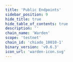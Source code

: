 ```yaml
---
title: 'Public Endpoints'
sidebar_position: 9
hide_title: true
hide_table_of_contents: true
description: ''
chain_name: 'Warden'
scope: 'testnet'
chain_id: 'chiado_10010-1'
binary_version: 'v0.6.3'
icon_url: 'warden-icon.svg'
---
```



<PageTitle
  iconUrl="img/warden-icon.svg"
  title="Warden Public Endpoints"
  chainId="chiado_10010-1"
  version="v0.6.3"
/>

<PublicEndpoints chainId="chiado_10010-1" />